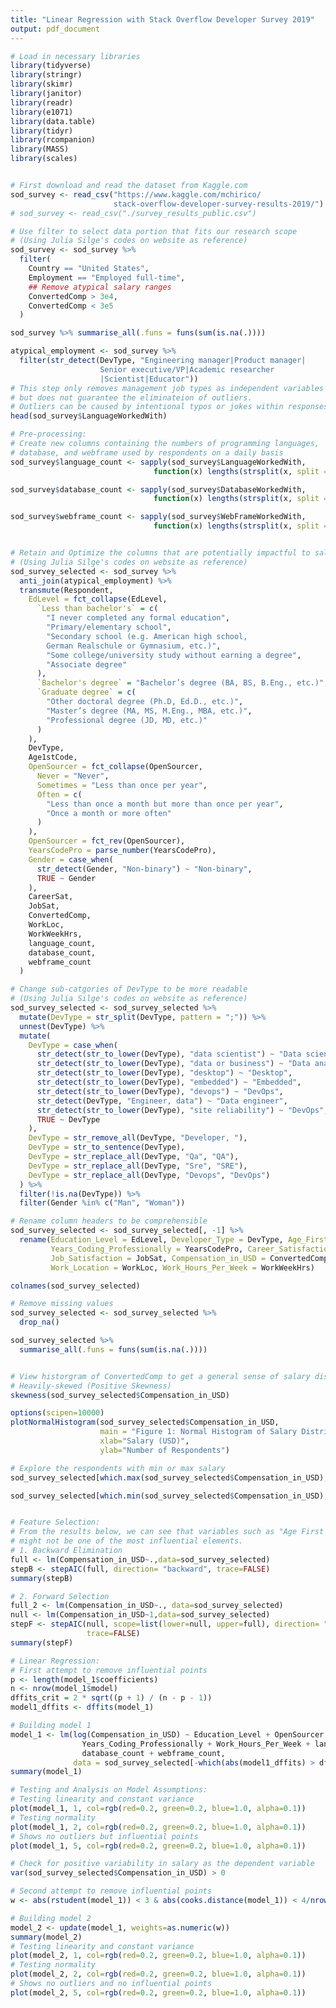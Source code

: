 ---
title: "Linear Regression with Stack Overflow Developer Survey 2019"
output: pdf_document
---


```{r, setup, eval=FALSE}

# Load in necessary libraries
library(tidyverse)
library(stringr)
library(skimr)
library(janitor)
library(readr)
library(e1071)
library(data.table)
library(tidyr)
library(rcompanion)
library(MASS)
library(scales)


# First download and read the dataset from Kaggle.com
sod_survey <- read_csv("https://www.kaggle.com/mchirico/
                       stack-overflow-developer-survey-results-2019/")
# sod_survey <- read_csv("./survey_results_public.csv")

# Use filter to select data portion that fits our research scope
# (Using Julia Silge's codes on website as reference)
sod_survey <- sod_survey %>%  
  filter(
    Country == "United States",
    Employment == "Employed full-time",
    ## Remove atypical salary ranges
    ConvertedComp > 3e4,
    ConvertedComp < 3e5
  )

sod_survey %>% summarise_all(.funs = funs(sum(is.na(.))))

atypical_employment <- sod_survey %>%
  filter(str_detect(DevType, "Engineering manager|Product manager|
                    Senior executive/VP|Academic researcher
                    |Scientist|Educator"))
# This step only removes management job types as independent variables 
# but does not guarantee the eliminateion of outliers.
# Outliers can be caused by intentional typos or jokes within responses.
head(sod_survey$LanguageWorkedWith)

# Pre-processing:
# Create new columns containing the numbers of programming languages,
# database, and webframe used by respondents on a daily basis
sod_survey$language_count <- sapply(sod_survey$LanguageWorkedWith,
                                function(x) lengths(strsplit(x, split = ";")))

sod_survey$database_count <- sapply(sod_survey$DatabaseWorkedWith,
                                function(x) lengths(strsplit(x, split = ";")))

sod_survey$webframe_count <- sapply(sod_survey$WebFrameWorkedWith,
                                function(x) lengths(strsplit(x, split = ";")))


# Retain and Optimize the columns that are potentially impactful to salary
# (Using Julia Silge's codes on website as reference)
sod_survey_selected <- sod_survey %>%
  anti_join(atypical_employment) %>%
  transmute(Respondent,
    EdLevel = fct_collapse(EdLevel,
      `Less than bachelor's` = c(
        "I never completed any formal education",
        "Primary/elementary school",
        "Secondary school (e.g. American high school, 
        German Realschule or Gymnasium, etc.)",
        "Some college/university study without earning a degree",
        "Associate degree"
      ),
      `Bachelor's degree` = "Bachelor’s degree (BA, BS, B.Eng., etc.)",
      `Graduate degree` = c(
        "Other doctoral degree (Ph.D, Ed.D., etc.)",
        "Master’s degree (MA, MS, M.Eng., MBA, etc.)",
        "Professional degree (JD, MD, etc.)"
      )
    ),
    DevType,
    Age1stCode,
    OpenSourcer = fct_collapse(OpenSourcer,
      Never = "Never",
      Sometimes = "Less than once per year",
      Often = c(
        "Less than once a month but more than once per year",
        "Once a month or more often"
      )
    ),
    OpenSourcer = fct_rev(OpenSourcer),
    YearsCodePro = parse_number(YearsCodePro),
    Gender = case_when(
      str_detect(Gender, "Non-binary") ~ "Non-binary",
      TRUE ~ Gender
    ),
    CareerSat,
    JobSat,
    ConvertedComp,
    WorkLoc,
    WorkWeekHrs,
    language_count,
    database_count,
    webframe_count
  )

# Change sub-catgories of DevType to be more readable
# (Using Julia Silge's codes on website as reference)
sod_survey_selected <- sod_survey_selected %>%
  mutate(DevType = str_split(DevType, pattern = ";")) %>%
  unnest(DevType) %>%
  mutate(
    DevType = case_when(
      str_detect(str_to_lower(DevType), "data scientist") ~ "Data scientist",
      str_detect(str_to_lower(DevType), "data or business") ~ "Data analyst",
      str_detect(str_to_lower(DevType), "desktop") ~ "Desktop",
      str_detect(str_to_lower(DevType), "embedded") ~ "Embedded",
      str_detect(str_to_lower(DevType), "devops") ~ "DevOps",
      str_detect(DevType, "Engineer, data") ~ "Data engineer",
      str_detect(str_to_lower(DevType), "site reliability") ~ "DevOps",
      TRUE ~ DevType
    ),
    DevType = str_remove_all(DevType, "Developer, "),
    DevType = str_to_sentence(DevType),
    DevType = str_replace_all(DevType, "Qa", "QA"),
    DevType = str_replace_all(DevType, "Sre", "SRE"),
    DevType = str_replace_all(DevType, "Devops", "DevOps")
  ) %>%
  filter(!is.na(DevType)) %>% 
  filter(Gender %in% c("Man", "Woman"))

# Rename column headers to be comprehensible
sod_survey_selected <- sod_survey_selected[, -1] %>% 
  rename(Education_Level = EdLevel, Developer_Type = DevType, Age_First_Code = Age1stCode,
         Years_Coding_Professionally = YearsCodePro, Career_Satisfaction = CareerSat,
         Job_Satisfaction = JobSat, Compensation_in_USD = ConvertedComp,
         Work_Location = WorkLoc, Work_Hours_Per_Week = WorkWeekHrs)

colnames(sod_survey_selected)

# Remove missing values
sod_survey_selected <- sod_survey_selected %>% 
  drop_na()

sod_survey_selected %>% 
  summarise_all(.funs = funs(sum(is.na(.))))


# View historgram of ConvertedComp to get a general sense of salary distribution
# Heavily-skewed (Positive Skewness)
skewness(sod_survey_selected$Compensation_in_USD)

options(scipen=10000)
plotNormalHistogram(sod_survey_selected$Compensation_in_USD,
                    main = "Figure 1: Normal Histogram of Salary Distribution",
                    xlab="Salary (USD)",
                    ylab="Number of Respondents")

# Explore the respondents with min or max salary
sod_survey_selected[which.max(sod_survey_selected$Compensation_in_USD), ]

sod_survey_selected[which.min(sod_survey_selected$Compensation_in_USD), ]


# Feature Selection:
# From the results below, we can see that variables such as "Age First Code"
# might not be one of the most influential elements.
# 1. Backward Elimination
full <- lm(Compensation_in_USD~.,data=sod_survey_selected)
stepB <- stepAIC(full, direction= "backward", trace=FALSE)
summary(stepB)

# 2. Forward Selection
full_2 <- lm(Compensation_in_USD~., data=sod_survey_selected)
null <- lm(Compensation_in_USD~1,data=sod_survey_selected)
stepF <- stepAIC(null, scope=list(lower=null, upper=full), direction= "forward",
                 trace=FALSE)
summary(stepF)

# Linear Regression:
# First attempt to remove influential points
p <- length(model_1$coefficients)
n <- nrow(model_1$model)
dffits_crit = 2 * sqrt((p + 1) / (n - p - 1))
model1_dffits <- dffits(model_1)

# Building model 1
model_1 <- lm(log(Compensation_in_USD) ~ Education_Level + OpenSourcer +
                Years_Coding_Professionally + Work_Hours_Per_Week + language_count +
                database_count + webframe_count, 
              data = sod_survey_selected[-which(abs(model1_dffits) > dffits_crit),])
summary(model_1)

# Testing and Analysis on Model Assumptions:
# Testing linearity and constant variance
plot(model_1, 1, col=rgb(red=0.2, green=0.2, blue=1.0, alpha=0.1))
# Testing normality
plot(model_1, 2, col=rgb(red=0.2, green=0.2, blue=1.0, alpha=0.1))
# Shows no outliers but influential points
plot(model_1, 5, col=rgb(red=0.2, green=0.2, blue=1.0, alpha=0.1))

# Check for positive variability in salary as the dependent variable
var(sod_survey_selected$Compensation_in_USD) > 0

# Second attempt to remove influential points
w <- abs(rstudent(model_1)) < 3 & abs(cooks.distance(model_1)) < 4/nrow(model_1$model)

# Building model 2
model_2 <- update(model_1, weights=as.numeric(w))
summary(model_2)
# Testing linearity and constant variance
plot(model_2, 1, col=rgb(red=0.2, green=0.2, blue=1.0, alpha=0.1))
# Testing normality
plot(model_2, 2, col=rgb(red=0.2, green=0.2, blue=1.0, alpha=0.1))
# Shows no outliers and no influential points
plot(model_2, 5, col=rgb(red=0.2, green=0.2, blue=1.0, alpha=0.1))


```
